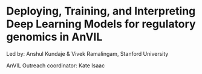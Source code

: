 # Deploying, Training, and Interpreting Deep Learning Models for regulatory genomics in AnVIL

Led by: Anshul Kundaje & Vivek Ramalingam, Stanford University

AnVIL Outreach coordinator: Kate Isaac
